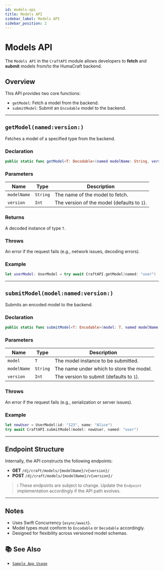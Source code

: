 ```yaml
---
id: models-api
title: Models API
sidebar_label: Models API
sidebar_position: 2
---
```



# Models API

The `Models API` in the `CraftAPI` module allows developers to **fetch** and **submit** models from/to the HumaCraft backend.

## Overview

This API provides two core functions:

- `getModel`: Fetch a model from the backend.
- `submitModel`: Submit an `Encodable` model to the backend.

---

## `getModel(named:version:)`

Fetches a model of a specified type from the backend.

### Declaration

```swift
public static func getModel<T: Decodable>(named modelName: String, version: Int = 1) async throws -> T
```

### Parameters

| Name       | Type     | Description                                 |
|------------|----------|---------------------------------------------|
| `modelName`| `String` | The name of the model to fetch.             |
| `version`  | `Int`    | The version of the model (defaults to `1`). |

### Returns

A decoded instance of type `T`.

### Throws

An error if the request fails (e.g., network issues, decoding errors).

### Example

```swift
let userModel: UserModel = try await CraftAPI.getModel(named: "user")
```

---

## `submitModel(model:named:version:)`

Submits an encoded model to the backend.

### Declaration

```swift
public static func submitModel<T: Encodable>(model: T, named modelName: String, version: Int = 1) async throws
```

### Parameters

| Name        | Type       | Description                                           |
|-------------|------------|-------------------------------------------------------|
| `model`     | `T`        | The model instance to be submitted.                  |
| `modelName` | `String`   | The name under which to store the model.             |
| `version`   | `Int`      | The version to submit (defaults to `1`).             |

### Throws

An error if the request fails (e.g., serialization or server issues).

### Example

```swift
let newUser = UserModel(id: "123", name: "Alice")
try await CraftAPI.submitModel(model: newUser, named: "user")
```

---

## Endpoint Structure

Internally, the API constructs the following endpoints:

- **GET** `/dj/craft/models/{modelName}/v{version}/`
- **POST** `/dj/craft/models/{modelName}/v{version}/`

> ℹ️ These endpoints are subject to change. Update the `Endpoint` implementation accordingly if the API path evolves.

---

## Notes

- Uses Swift Concurrency (`async/await`).
- Model types must conform to `Encodable` or `Decodable` accordingly.
- Designed for flexibility across versioned model schemas.

## 📚 See Also

- [`Sample App Usage`](./craft-sample-app)